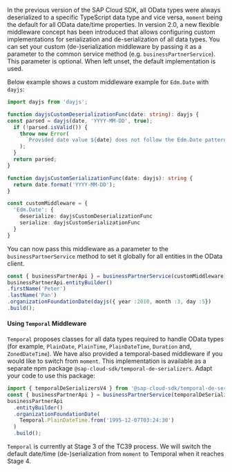 In the previous version of the SAP Cloud SDK, all OData types were always deserialized to a specific TypeScript data type and vice versa, `moment` being the default for all OData date/time properties.
In version 2.0, a new flexible middleware concept has been introduced that allows configuring custom implementations for serialization and de-serialization of all data types.
You can set your custom (de-)serialization middleware by passing it as a parameter to the common service method (e.g. `businessPartnerService`).
This parameter is optional.
When left unset, the default implementation is used.

<!-- vale Vale.Spelling = NO -->

Below example shows a custom middleware example for `Edm.Date` with `dayjs`:

```ts
import dayjs from 'dayjs';

function dayjsCustomDeserializationFunc(date: string): dayjs {
const parsed = dayjs(date, 'YYYY-MM-DD', true);
  if (!parsed.isValid()) {
    throw new Error(
      `Provided date value ${date} does not follow the Edm.Date pattern: YYYY-MM-DD`
    );
  }
  return parsed;
}

function dayjsCustomSerializationFunc(date: dayjs): string {
  return date.format('YYYY-MM-DD');
}

const customMiddleware = {
  'Edm.Date': {
    deserialize: dayjsCustomDeserializationFunc
    serialize: dayjsCustomSerializationFunc
  }
}
```

You can now pass this middleware as a parameter to the `businessPartnerService` method to set it globally for all entities in the OData client.

```ts
const { businessPartnerApi } = businessPartnerService(customMiddleware);
businessPartnerApi.entityBuilder()
.firstName('Peter')
.lastName('Pan')
.organizationFoundationDate(dayjs({ year :2010, month :3, day :5})
.build();
```

<!-- vale Vale.Spelling = YES -->

#### Using `Temporal` Middleware

`Temporal` proposes classes for all data types required to handle OData types (for example, `PlainDate`, `PlainTime`, `PlainDateTime`, `Duration` and, `ZonedDateTime`).
We have also provided a temporal-based middleware if you would like to switch from `moment`.
This implementation is available as a separate npm package `@sap-cloud-sdk/temporal-de-serializers`.
Adapt your code to use this package:

```ts
import { temporalDeSerializersV4 } from '@sap-cloud-sdk/temporal-de-serializers';
const { businessPartnerApi } = businessPartnerService(temporalDeSerializersV4);
businessPartnerApi
  .entityBuilder()
  .organizationFoundationDate(
    Temporal.PlainDateTime.from('1995-12-07T03:24:30')
  )
  .build();
```

`Temporal` is currently at Stage 3 of the TC39 process. We will switch the default date/time (de-)serialization from `moment` to Temporal when it reaches Stage 4.
